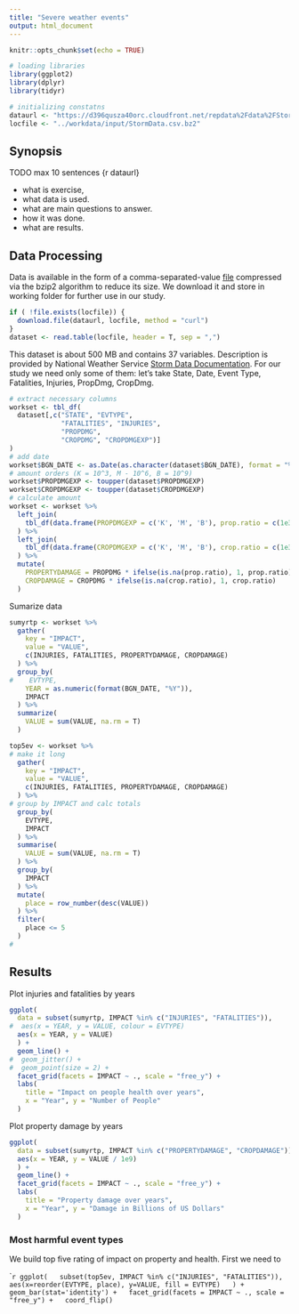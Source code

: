 ```yaml
---
title: "Severe weather events"
output: html_document
---
```


```r
knitr::opts_chunk$set(echo = TRUE)

# loading libraries
library(ggplot2)
library(dplyr)
library(tidyr)

# initializing constatns
dataurl <- "https://d396qusza40orc.cloudfront.net/repdata%2Fdata%2FStormData.csv.bz2"
locfile <- "../workdata/input/StormData.csv.bz2"

```

## Synopsis

TODO
max 10 sentences {r dataurl}

* what is exercise,
* what data is used.
* what are main questions to answer. 
* how it was done.
* what are results.

## Data Processing

Data is available in the form of a comma-separated-value [file](`r dataurl`) compressed via the bzip2 algorithm to reduce its size. We download it and store in working folder for further use in our study. 

```r
if ( !file.exists(locfile)) {
  download.file(dataurl, locfile, method = "curl")
}
dataset <- read.table(locfile, header = T, sep = ",")
```

This dataset is about 500 MB and contains 37 variables. Description is provided by National Weather Service [Storm Data Documentation](https://d396qusza40orc.cloudfront.net/repdata%2Fpeer2_doc%2Fpd01016005curr.pdf). For our study we need only some of them: let's take State, Date, Event Type, Fatalities, Injuries, PropDmg, CropDmg.

```r
# extract necessary columns
workset <- tbl_df(
  dataset[,c("STATE", "EVTYPE", 
             "FATALITIES", "INJURIES", 
             "PROPDMG",
             "CROPDMG", "CROPDMGEXP")]
)
# add date
workset$BGN_DATE <- as.Date(as.character(dataset$BGN_DATE), format = "%m/%d/%Y")
# amount orders (K = 10^3, M - 10^6, B = 10^9)
workset$PROPDMGEXP <- toupper(dataset$PROPDMGEXP)
workset$CROPDMGEXP <- toupper(dataset$CROPDMGEXP)
# calculate amount
workset <- workset %>%
  left_join(
    tbl_df(data.frame(PROPDMGEXP = c('K', 'M', 'B'), prop.ratio = c(1e3, 1e6, 1e9)))
  ) %>%
  left_join(
    tbl_df(data.frame(CROPDMGEXP = c('K', 'M', 'B'), crop.ratio = c(1e3, 1e6, 1e9)))
  ) %>%
  mutate(
    PROPERTYDAMAGE = PROPDMG * ifelse(is.na(prop.ratio), 1, prop.ratio),
    CROPDAMAGE = CROPDMG * ifelse(is.na(crop.ratio), 1, crop.ratio)
  )
```

Sumarize data

```r
sumyrtp <- workset %>%
  gather(
    key = "IMPACT", 
    value = "VALUE", 
    c(INJURIES, FATALITIES, PROPERTYDAMAGE, CROPDAMAGE)
  ) %>%
  group_by( 
#    EVTYPE, 
    YEAR = as.numeric(format(BGN_DATE, "%Y")), 
    IMPACT 
  ) %>%
  summarize( 
    VALUE = sum(VALUE, na.rm = T) 
  )
```

```r
top5ev <- workset %>%
# make it long
  gather(
    key = "IMPACT", 
    value = "VALUE", 
    c(INJURIES, FATALITIES, PROPERTYDAMAGE, CROPDAMAGE)
  ) %>%
# group by IMPACT and calc totals
  group_by(
    EVTYPE,
    IMPACT
  ) %>%
  summarise(
    VALUE = sum(VALUE, na.rm = T)
  ) %>%
  group_by(
    IMPACT
  ) %>%
  mutate(
    place = row_number(desc(VALUE))
  ) %>%
  filter(
    place <= 5
  )
# 
```

## Results

Plot injuries and fatalities by years 

```r
ggplot(
  data = subset(sumyrtp, IMPACT %in% c("INJURIES", "FATALITIES")),
#  aes(x = YEAR, y = VALUE, colour = EVTYPE)
  aes(x = YEAR, y = VALUE)
  ) + 
  geom_line() + 
#  geom_jitter() + 
#  geom_point(size = 2) + 
  facet_grid(facets = IMPACT ~ ., scale = "free_y") +
  labs(
    title = "Impact on people health over years",
    x = "Year", y = "Number of People"
  )
```

Plot property damage by years 

```r
ggplot(
  data = subset(sumyrtp, IMPACT %in% c("PROPERTYDAMAGE", "CROPDAMAGE")),
  aes(x = YEAR, y = VALUE / 1e9)
  ) + 
  geom_line() + 
  facet_grid(facets = IMPACT ~ ., scale = "free_y") +
  labs(
    title = "Property damage over years", 
    x = "Year", y = "Damage in Billions of US Dollars"
  )
```

### Most harmful event types

We build top five rating of impact on property and health. First we need to 

````r
ggplot(
  subset(top5ev, IMPACT %in% c("INJURIES", "FATALITIES")),
  aes(x=reorder(EVTYPE, place), y=VALUE, fill = EVTYPE)
  ) +
  geom_bar(stat='identity') +
  facet_grid(facets = IMPACT ~ ., scale = "free_y") +
  coord_flip()
```

